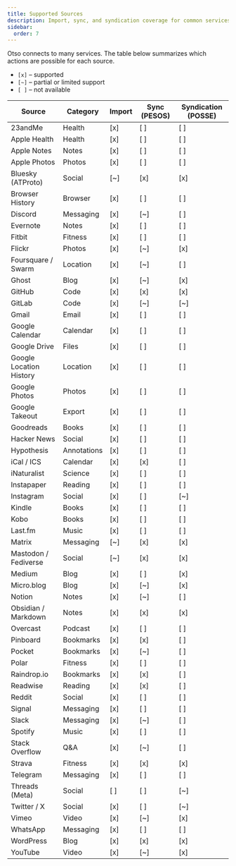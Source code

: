 ```yaml
---
title: Supported Sources
description: Import, sync, and syndication coverage for common services.
sidebar:
  order: 7
---
```


Otso connects to many services. The table below summarizes which actions are possible for each source.

- `[x]` – supported
- `[~]` – partial or limited support
- `[ ]` – not available

| Source | Category | Import | Sync (PESOS) | Syndication (POSSE) |
| --- | --- | --- | --- | --- |
| 23andMe | Health | [x] | [ ] | [ ] |
| Apple Health | Health | [x] | [ ] | [ ] |
| Apple Notes | Notes | [x] | [ ] | [ ] |
| Apple Photos | Photos | [x] | [ ] | [ ] |
| Bluesky (ATProto) | Social | [~] | [x] | [x] |
| Browser History | Browser | [x] | [ ] | [ ] |
| Discord | Messaging | [x] | [~] | [ ] |
| Evernote | Notes | [x] | [ ] | [ ] |
| Fitbit | Fitness | [x] | [ ] | [ ] |
| Flickr | Photos | [x] | [~] | [x] |
| Foursquare / Swarm | Location | [x] | [~] | [ ] |
| Ghost | Blog | [x] | [~] | [x] |
| GitHub | Code | [x] | [x] | [x] |
| GitLab | Code | [x] | [~] | [~] |
| Gmail | Email | [x] | [ ] | [ ] |
| Google Calendar | Calendar | [x] | [ ] | [ ] |
| Google Drive | Files | [x] | [ ] | [ ] |
| Google Location History | Location | [x] | [ ] | [ ] |
| Google Photos | Photos | [x] | [ ] | [ ] |
| Google Takeout | Export | [x] | [ ] | [ ] |
| Goodreads | Books | [x] | [ ] | [ ] |
| Hacker News | Social | [x] | [ ] | [ ] |
| Hypothesis | Annotations | [x] | [ ] | [ ] |
| iCal / ICS | Calendar | [x] | [x] | [ ] |
| iNaturalist | Science | [x] | [ ] | [ ] |
| Instapaper | Reading | [x] | [ ] | [ ] |
| Instagram | Social | [x] | [ ] | [~] |
| Kindle | Books | [x] | [ ] | [ ] |
| Kobo | Books | [x] | [ ] | [ ] |
| Last.fm | Music | [x] | [ ] | [ ] |
| Matrix | Messaging | [~] | [x] | [x] |
| Mastodon / Fediverse | Social | [~] | [x] | [x] |
| Medium | Blog | [x] | [ ] | [x] |
| Micro.blog | Blog | [x] | [~] | [x] |
| Notion | Notes | [x] | [~] | [ ] |
| Obsidian / Markdown | Notes | [x] | [x] | [x] |
| Overcast | Podcast | [x] | [ ] | [ ] |
| Pinboard | Bookmarks | [x] | [x] | [ ] |
| Pocket | Bookmarks | [x] | [~] | [ ] |
| Polar | Fitness | [x] | [ ] | [ ] |
| Raindrop.io | Bookmarks | [x] | [x] | [ ] |
| Readwise | Reading | [x] | [x] | [ ] |
| Reddit | Social | [x] | [ ] | [ ] |
| Signal | Messaging | [x] | [ ] | [ ] |
| Slack | Messaging | [x] | [~] | [ ] |
| Spotify | Music | [x] | [ ] | [ ] |
| Stack Overflow | Q&A | [x] | [~] | [ ] |
| Strava | Fitness | [x] | [x] | [x] |
| Telegram | Messaging | [x] | [ ] | [ ] |
| Threads (Meta) | Social | [ ] | [ ] | [~] |
| Twitter / X | Social | [x] | [ ] | [~] |
| Vimeo | Video | [x] | [~] | [x] |
| WhatsApp | Messaging | [x] | [ ] | [ ] |
| WordPress | Blog | [x] | [x] | [x] |
| YouTube | Video | [x] | [~] | [x] |
